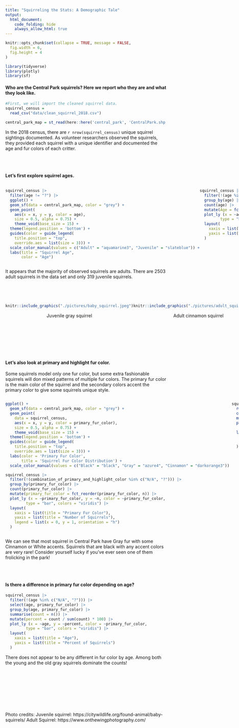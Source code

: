```yaml
---
title: "Squirreling the Stats: A Demographic Tale"
output: 
  html_document:
    code_folding: hide
    always_allow_html: true
---
```



```r
knitr::opts_chunk$set(collapse = TRUE, message = FALSE, 
  fig.width = 6,    
  fig.height = 4    
)
```

```r
library(tidyverse)
library(plotly)
library(sf)
```

#### Who are the Central Park squirrels? Here we report who they are and what they look like. 

```r
#First, we will import the cleaned squirrel data. 
squirrel_census = 
  read_csv("data/clean_squirrel_2018.csv")

central_park_map = st_read(here::here('central_park', 'CentralPark.shp'), quiet = TRUE)
```

In the 2018 census, there are `r nrow(squirrel_census)` unique squirrel sightings documented. As volunteer researchers observed the squirrels, they provided each squirrel with a unique identifier and documented the age and fur colors of each critter. 

<br><br> 

#### Let's first explore squirrel ages. 

:::: {style="display: flex;"}

::: {}

```r
squirrel_census |> 
  filter(age != "?") |> 
  ggplot() +
  geom_sf(data = central_park_map, color = "grey") +
  geom_point(
    aes(x = x, y = y, color = age),
    size = 0.5, alpha = 0.75) +
    theme_void(base_size = 15) +
  theme(legend.position = 'bottom') +
  guides(color = guide_legend(
    title.position = "top",
    override.aes = list(size = 3))) +
  scale_color_manual(values = c("Adult" = "aquamarine3", "Juvenile" = "slateblue")) +
  labs(title = "Squirrel Age",
       color = "Age")
```

:::

:::{}

```r
squirrel_census |> 
  filter(!(age %in% c("N/A", "?"))) |> 
  group_by(age) |> 
  count(age) |> 
  mutate(Age = fct_reorder(age, n)) |> 
  plot_ly (x = ~age, y = ~n, color = ~age,
         type = "bar") |> 
  layout(
    xaxis = list(title = "Age"),   
    yaxis = list(title = "Number of Squirrels") 
  )
```

:::

::::

It appears that the majority of observed squirrels are adults. There are 2503 adult squirrels in the data set and only 319 juvenile squirrels. 

<br><br> 

:::: {style="display: flex;"}

:::{}

```r
knitr::include_graphics("./pictures/baby_squirrel.jpeg")
```
<center style="font-size: 14px;"> Juvenile gray squirrel </center>
<br><br> 

:::

:::{}

```r
knitr::include_graphics("./pictures/adult_squirrel.jpeg")
```
<center style="font-size: 14px;"> Adult cinnamon squirrel </center>

:::

::::

<br><br> 

#### Let's also look at primary and highlight fur color.

Some squirrels model only one fur color, but some extra fashionable squirrels will don mixed patterns of multiple fur colors. The primary fur color is the main color of the squirrel and the secondary colors accent the primary color to give some squirrels unique style. 

:::: {style="display: flex;"}

::: {}


```r
ggplot() +
  geom_sf(data = central_park_map, color = "grey") +
  geom_point(
    data = squirrel_census,
    aes(x = x, y = y, color = primary_fur_color),
    size = 0.5, alpha = 0.75) +
    theme_void(base_size = 15) +
  theme(legend.position = 'bottom') +
  guides(color = guide_legend(
    title.position = "top",
    override.aes = list(size = 3))) +
  labs(color = 'Primary Fur Color',
       title = 'Squirrel Fur Color Distribution') +
  scale_color_manual(values = c("Black" = "black", "Gray" = "azure4", "Cinnamon" = "darkorange3")) 
```


```r
squirrel_census |> 
  filter(!(combination_of_primary_and_highlight_color %in% c("N/A", "?"))) |> 
  group_by(primary_fur_color) |> 
  count(primary_fur_color) |> 
  mutate(primary_fur_color = fct_reorder(primary_fur_color, n)) |> 
  plot_ly (x = ~primary_fur_color, y = ~n, color = ~primary_fur_color,
         type = "bar", colors = "viridis") |> 
  layout(
    xaxis = list(title = "Primary Fur Color"),   
    yaxis = list(title = "Number of Squirrels"), 
    legend = list(x = 0, y = 1, orientation = "h")
  )
```
:::

::: {}

```r
squirrel_census |> 
  rename(combination_fur_color = combination_of_primary_and_highlight_color) |> 
  count(combination_fur_color) |> 
  mutate(combination_fur_color = fct_reorder(combination_fur_color, n)) |> 
  plot_ly (x = ~combination_fur_color, y = ~n, color = ~combination_fur_color,
         type = "bar", colors = "viridis") |> 
  layout(
    xaxis = list(title = "All Fur Colors",showticklabels = FALSE),   
    yaxis = list(title = "Number of Squirrels") 
  )
```
:::

::::

We can see that most squirrel in Central Park have Gray fur with some Cinnamon or White accents. Squirrels that are black with any accent colors are very rare! Consider yourself lucky if you've ever seen one of them frolicking in the park!


<br><br> 



#### Is there a difference in primary fur color depending on age? 

```r
squirrel_census |> 
  filter(!(age %in% c("N/A", "?"))) |>
  select(age, primary_fur_color) |> 
  group_by(age, primary_fur_color) |> 
  summarise(count = n()) |> 
  mutate(percent = count / sum(count) * 100) |> 
  plot_ly (x = ~age, y = ~percent, color = ~primary_fur_color,
         type = "bar", colors = "viridis") |> 
  layout(
    xaxis = list(title = "Age"),   
    yaxis = list(title = "Percent of Squirrels") 
  )
```

There does not appear to be any different in fur color by age. Among both the young and the old gray squirrels dominate the counts!

<br><br> 

<br><br> 
---
Photo credits: 
Juvenile squirrel: https://citywildlife.org/found-animal/baby-squirrels/
Adult Squirrel: https://www.onthewingphotography.com/ 
